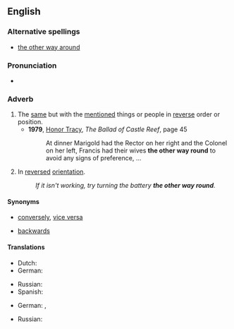 {{was wotd|2008|July|8}}
==English==

===Alternative spellings===
* [[the other way around]]

===Pronunciation===
* {{audio|en-us-the other way round.ogg|Audio (US)}}

===Adverb===
{{en-adv|pos=the [[other]] [[way]] [[round]]|-}}

# The [[same]] but with the [[mention]]ed things or people in [[reverse]] order or position.
#* '''1979''', [[w:Honor Tracy|Honor Tracy]], ''The Ballad of Castle Reef'', page 45
#*: At dinner Marigold had the Rector on her right and the Colonel on her left, Francis had their wives '''the other way round''' to avoid any signs of preference, …
# In [[reversed]] [[orientation]].
#: ''If it isn't working, try turning the battery '''the other way round'''.''

====Synonyms====
* {{sense|same, but with mentioned things in reverse order}}  [[conversely]], [[vice versa]]
* {{sense|in reversed orientation}} [[backwards]]

====Translations====
{{trans-top|same but with mentioned things reversed}}
* Dutch: {{t-|nl|omgekeerd}}
* German: {{t+|de|umgekehrt}}
{{trans-mid}}
* Russian: {{t|ru|наоборот|tr=naoborót|sc=Cyrl}}
* Spanish: {{t-|es|al revés}}
{{trans-bottom}}

{{trans-top|in reversed orientation}}
* German: {{t-|de|andersherum}}, {{t-|de|andersrum}}
{{trans-mid}}
* Russian: {{t|ru|назад|tr=nazád|sc=Cyrl}}
{{trans-bottom}}